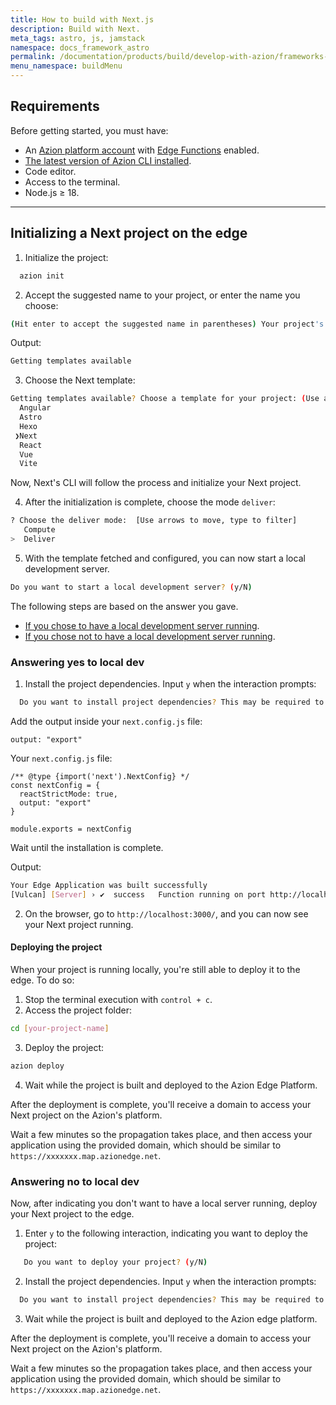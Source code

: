 ```yaml
---
title: How to build with Next.js
description: Build with Next.
meta_tags: astro, js, jamstack
namespace: docs_framework_astro
permalink: /documentation/products/build/develop-with-azion/frameworks-specific/next/
menu_namespace: buildMenu
---
```


## Requirements

Before getting started, you must have:

- An [Azion platform account](/en/documentation/products/accounts/creating-account/) with [Edge Functions](/en/documentation/products/edge-application/edge-functions/) enabled.
- [The latest version of Azion CLI installed](/documentation/products/azion-cli/overview/).
- Code editor.
- Access to the terminal.
- Node.js ≥ 18.

---

## Initializing a Next project on the edge

1. Initialize the project:

```sh 
  azion init
```

2. Accept the suggested name to your project, or enter the name you choose:

```sh 
(Hit enter to accept the suggested name in parentheses) Your project's name:  (dynamic_caligari)
```

Output: 

```sh
Getting templates available
```

3. Choose the Next template: 

```sh 
Getting templates available? Choose a template for your project: (Use arrow keys)
  Angular 
  Astro 
  Hexo 
 ❯Next 
  React 
  Vue 
  Vite 
```

Now, Next's CLI will follow the process and initialize your Next project.

4. After the initialization is complete, choose the mode `deliver`:

```sh 
? Choose the deliver mode:  [Use arrows to move, type to filter]
   Compute
>  Deliver
```

5. With the template fetched and configured, you can now start a local development server.

```sh 
Do you want to start a local development server? (y/N) 
```

The following steps are based on the answer you gave. 

- [If you chose to have a local development server running](/en/documentation/products/build/develop-with-azion/frameworks-specific/next/#answering-yes-to-local-dev).
- [If you chose not to have a local development server running](/en/documentation/products/build/develop-with-azion/frameworks-specific/next/#answering-no-to-local-dev).

### Answering yes to local dev

1. Install the project dependencies. Input `y` when the interaction prompts:

```sh 
  Do you want to install project dependencies? This may be required to start local development server (y/N)
```

Add the output inside your `next.config.js` file: 

```
output: "export"
```

Your `next.config.js` file: 

```
/** @type {import('next').NextConfig} */
const nextConfig = {
  reactStrictMode: true,
  output: "export"
}

module.exports = nextConfig
```

Wait until the installation is complete.

Output:

```sh
Your Edge Application was built successfully
[Vulcan] [Server] › ✔  success   Function running on port http://localhost:3000/
```

2. On the browser, go to `http://localhost:3000/`, and you can now see your Next project running.

#### Deploying the project

When your project is running locally, you're still able to deploy it to the edge. To do so: 

1. Stop the terminal execution with `control + c`. 
2. Access the project folder:

```sh
cd [your-project-name] 
```

3. Deploy the project: 

```sh
azion deploy
```

4. Wait while the project is built and deployed to the Azion Edge Platform.

After the deployment is complete, you'll receive a domain to access your Next project on the Azion's platform.

Wait a few minutes so the propagation takes place, and then access your application using the provided domain, which should be similar to `https://xxxxxxx.map.azionedge.net`.

### Answering no to local dev

Now, after indicating you don't want to have a local server running, deploy your Next project to the edge. 

1. Enter `y` to the following interaction, indicating you want to deploy the project:

```sh
   Do you want to deploy your project? (y/N) 
```

2. Install the project dependencies. Input `y` when the interaction prompts:

```sh 
  Do you want to install project dependencies? This may be required to deploy your project (y/N)
```

3. Wait while the project is built and deployed to the Azion edge platform.

After the deployment is complete, you'll receive a domain to access your Next project on the Azion's platform.

Wait a few minutes so the propagation takes place, and then access your application using the provided domain, which should be similar to `https://xxxxxxx.map.azionedge.net`.